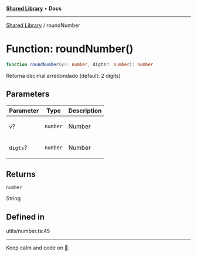 
<Meta title="Libs/Shared/functions/roundNumber" />



[**Shared Library**](/?path=/docs/libs-shared-overview--page) • **Docs**

***

[Shared Library](/?path=/docs/libs-shared-overview--page) / roundNumber

# Function: roundNumber()

```ts
function roundNumber(v?: number, digts?: number): number
```

Retorna decimal arredondado (default: 2 digits)

## Parameters

<table>
<thead>
<tr>
<th>Parameter</th>
<th>Type</th>
<th>Description</th>
</tr>
</thead>
<tbody>
<tr>
<td>

`v`?

</td>
<td>

`number`

</td>
<td>

Number

</td>
</tr>
<tr>
<td>

`digts`?

</td>
<td>

`number`

</td>
<td>

Number

</td>
</tr>
</tbody>
</table>

## Returns

`number`

String

## Defined in

utils/number.ts:45


***

Keep calm and code on 🤘.